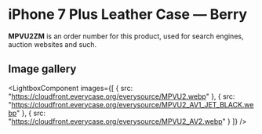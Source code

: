 
# iPhone 7 Plus Leather Case — Berry

<Callout type='info' emoji='👉🏻'>**MPVU2ZM** is an order number for this product, used for search engines, auction websites and such.</Callout>

## Image gallery

<LightboxComponent
    images={[
      {
        src: "https://cloudfront.everycase.org/everysource/MPVU2.webp"
      },
      {
        src: "https://cloudfront.everycase.org/everysource/MPVU2_AV1_JET_BLACK.webp"
      },
      {
        src: "https://cloudfront.everycase.org/everysource/MPVU2_AV2.webp"
      }
    ]}
  />
